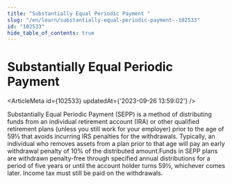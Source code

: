 ```yaml
---
title: "Substantially Equal Periodic Payment "
slug: "/en/learn/substantially-equal-periodic-payment--102533"
id: "102533"
hide_table_of_contents: true
---
```



# Substantially Equal Periodic Payment 

<ArticleMeta id={102533} updatedAt={'2023-09-26 13:59:02'} />
<div className='border-solid border-b border-t-0 my-4 border-[var(--ifm-color-gray-300)]' />

Substantially Equal Periodic Payment (SEPP) is a method of distributing funds from an individual retirement account (IRA) or other qualified retirement plans (unless you still work for your employer) prior to the age of 59½ that avoids incurring IRS penalties for the withdrawals. Typically, an individual who removes assets from a plan prior to that age will pay an early withdrawal penalty of 10% of the distributed amount.Funds in SEPP plans are withdrawn penalty-free through specified annual distributions for a period of five years or until the account holder turns 59½, whichever comes later. Income tax must still be paid on the withdrawals.
